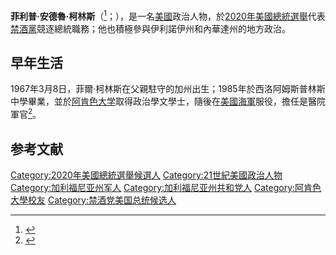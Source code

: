 {{NoteTA
|1=zh-cn:菲尔·科林斯; zh-tw:菲爾·柯林斯; zh-hk:菲·哥連斯;
|2=zh-cn:菲尔; zh-tw:菲爾; zh-hk:菲;
|3=zh-cn:科林斯; zh-tw:柯林斯; zh-hk:哥連斯;
}}
{{Infobox officeholder
| name         = 菲爾·柯林斯
| image        =
| caption      = 
| office1      = [[禁酒黨|禁酒黨]]主席
| term_start1  = 2020年3月28日
| term_end1    = 
| predecessor1 = 蘭迪·麥克努特
| successor1   = 
| office2      = [[利伯蒂維爾鎮區_(伊利諾伊州萊克縣)|利伯蒂維爾鎮區]]董事會成員
| term_start2  = 2013年5月
| term_end2    = 2016年1月
| predecessor2 = 
| successor2   = 
| birth_name   = 
| birth_date   = {{birth date and age|1967|03|08}}
| birth_place  = 美國[[加利福尼亞州|加利福尼亞州]][[怀尼米港_(加利福尼亚州)|怀尼米港]]
| death_date   = 
| death_place  = 
| restingplace = 
| party        = [[禁酒黨|禁酒黨]]
| otherparty   = [[共和黨_(美國)|共和黨]]
| spouse       = 妮可·瑪卡洛索（{{lang|en|Nicole Macaluso}}）
| children     = 
| relatives    = 
| education    = [[阿肯色大学|阿肯色大学]]（BA）
| allegiance   = {{flag|United States|1960}}
| branch       = [[美國海軍|美國海軍]]
}}
'''菲利普·安德魯·柯林斯'''（{{lang-en|Philip Andrew Collins}}<ref>{{cite web |title=PHIL COLLINS FOR PRESIDENT |url=https://philcollins4president.weebly.com/ |accessdate=2020-03-05 |website=Phil Collins 4 President |archive-date=2020-04-19 |archive-url=https://web.archive.org/web/20200419230225/https://philcollins4president.weebly.com/ |dead-url=no }}</ref>；{{bd|1967年|3月8日}}），是一名[[美國|美國]]政治人物，於[[2020年美國總統選舉|2020年美國總統選舉]]代表[[禁酒黨|禁酒黨]]競逐總統職務；他也積極參與伊利諾伊州和內華達州的地方政治。

==早年生活==
1967年3月8日，菲爾·柯林斯在父親駐守的加州{{le|海軍建設營中心惠內姆港|Naval Construction Battalion Center Port Hueneme}}出生；1985年於西洛阿姆斯普林斯中學畢業，並於[[阿肯色大学|阿肯色大学]]取得政治學文學士，隨後在[[美國海軍|美國海軍]]服役，擔任是醫院軍官<ref>{{Cite news |url=https://thirdpartysecondbananas.blogspot.com/2019/06/phil-collins-2020-vp-nominee.html |title=Phil Collins, 2020 VP nominee Prohibition Party |date=2019-06-09|website=Third Party Second Bananas|author=londy1887|archive-url=https://web.archive.org/web/20191230102118/https://thirdpartysecondbananas.blogspot.com/2019/06/phil-collins-2020-vp-nominee.html |archive-date=2019-12-30}}</ref>。

==参考文献==
{{reflist}}

{{s-start}}
{{s-ppo}}
{{s-bef|before=[[詹姆斯·赫奇斯|詹姆斯·赫奇斯]]}}
{{s-ttl|title=[[禁酒黨|禁酒黨]]總統候選人|years=[[2020年美國總統選舉|2020年]]}}
{{s-inc|recent}}
{{s-end}}

{{禁酒党美国总统候选人}}

[[Category:2020年美國總統選舉候選人|Category:2020年美國總統選舉候選人]]
[[Category:21世紀美國政治人物|Category:21世紀美國政治人物]]
[[Category:加利福尼亚州军人|Category:加利福尼亚州军人]]
[[Category:加利福尼亚州共和党人|Category:加利福尼亚州共和党人]]
[[Category:阿肯色大學校友|Category:阿肯色大學校友]]
[[Category:禁酒党美国总统候选人|Category:禁酒党美国总统候选人]]